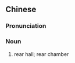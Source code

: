 {{also|后堂}}
==Chinese==
{{zh-forms|s=后堂}}

===Pronunciation===
{{zh-pron
|m=hòutáng
|cat=n
}}

===Noun===
{{zh-noun}}

# rear hall; rear chamber